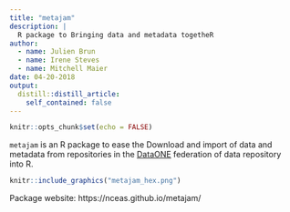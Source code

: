 ```yaml
---
title: "metajam"
description: |
  R package to Bringing data and metadata togetheR
author:
  - name: Julien Brun
  - name: Irene Steves
  - name: Mitchell Maier
date: 04-20-2018
output:
  distill::distill_article:
    self_contained: false
---
```



```r
knitr::opts_chunk$set(echo = FALSE)
```



`metajam` is an R package to ease the Download and import of data and metadata from repositories in the [DataONE](https://www.dataone.org/) federation of data repository into R.

```r
knitr::include_graphics("metajam_hex.png")
```

Package website: https://nceas.github.io/metajam/




